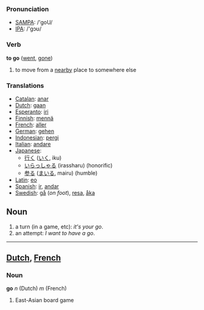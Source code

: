 === Pronunciation ===
*[[w:SAMPA|SAMPA]]: /'goU/
*[[w:IPA|IPA]]: /'gɔʊ/

=== Verb ===

'''to go''' ([[went]], [[gone]])

# to move from a [[nearby]] place to somewhere else

=== Translations ===
*[[Catalan]]: [[anar]]
*[[Dutch]]: [[gaan]]
*[[Esperanto]]: [[iri]]
*[[Finnish]]: [[mennä]]
*[[French]]: [[aller]]
*[[German]]: [[gehen]]
*[[Indonesian]]: [[pergi]]
*[[Italian]]: [[andare]]
*[[Japanese]]: 
** [[行く]] ([[いく]], iku)
** [[いらっしゃる]] (irassharu) (honorific)
** [[参る]] ([[まいる]], mairu) (humble)
*[[Latin]]: [[eo]]
*[[Spanish]]: [[ir]], [[andar]]
*[[Swedish]]: [[gå]] (''on foot''), [[resa]], [[åka]]

== Noun ==
# a turn (in a game, etc): ''it's your go''.
# an attempt: ''I want to have a go''.

----
== [[Dutch]], [[French]] ==
=== Noun ===
'''go''' ''n'' (Dutch) ''m'' (French)
# East-Asian board game
